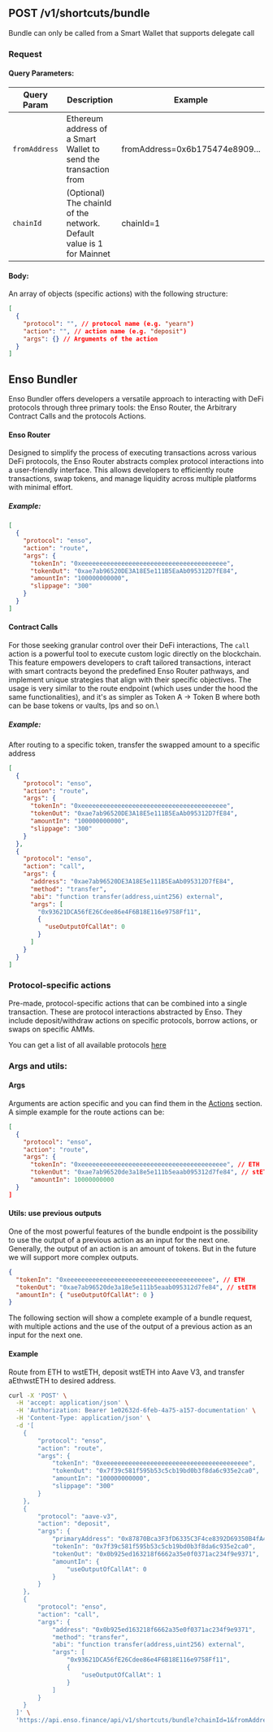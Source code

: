 
## POST /v1/shortcuts/bundle

<Callout type="info" emoji="ℹ️">
  Bundle can only be called from a Smart Wallet that supports delegate call

</Callout>

### Request

#### Query Parameters:

| Query Param   | Description                                                           | Example                        |
| ------------- | --------------------------------------------------------------------- | ------------------------------ |
| `fromAddress` | Ethereum address of a Smart Wallet to send the transaction from       | fromAddress=0x6b175474e8909... |
| `chainId`     | (Optional) The chainId of the network. Default value is 1 for Mainnet | chainId=1                      |

#### Body:

An array of objects (specific actions) with the following structure:

```json
[
  {
    "protocol": "", // protocol name (e.g. "yearn")
    "action": "", // action name (e.g. "deposit")
    "args": {} // Arguments of the action
  }
]
```

## Enso Bundler

Enso Bundler offers developers a versatile approach to interacting with DeFi protocols through three primary tools: the Enso Router, the Arbitrary Contract Calls and the protocols Actions.

#### Enso Router

Designed to simplify the process of executing transactions across various DeFi protocols, the Enso Router abstracts complex protocol interactions into a user-friendly interface. This allows developers to efficiently route transactions, swap tokens, and manage liquidity across multiple platforms with minimal effort.

##### Example:

```json copy
[
  {
    "protocol": "enso",
    "action": "route",
    "args": {
      "tokenIn": "0xeeeeeeeeeeeeeeeeeeeeeeeeeeeeeeeeeeeeeeee",
      "tokenOut": "0xae7ab96520DE3A18E5e111B5EaAb095312D7fE84",
      "amountIn": "100000000000",
      "slippage": "300"
    }
  }
]
```

#### Contract Calls

For those seeking granular control over their DeFi interactions, The `call` action is a powerful tool to execute custom logic directly on the blockchain. This feature empowers developers to craft tailored transactions, interact with smart contracts beyond the predefined Enso Router pathways, and implement unique strategies that align with their specific objectives.
The usage is very similar to the route endpoint (which uses under the hood the same functionalities), and it's as simpler as Token A -> Token B where both can be base tokens or vaults, lps and so on.\

##### Example:

After routing to a specific token, transfer the swapped amount to a specific address

```json copy
[
  {
    "protocol": "enso",
    "action": "route",
    "args": {
      "tokenIn": "0xeeeeeeeeeeeeeeeeeeeeeeeeeeeeeeeeeeeeeeee",
      "tokenOut": "0xae7ab96520DE3A18E5e111B5EaAb095312D7fE84",
      "amountIn": "100000000000",
      "slippage": "300"
    }
  },
  {
    "protocol": "enso",
    "action": "call",
    "args": {
      "address": "0xae7ab96520DE3A18E5e111B5EaAb095312D7fE84",
      "method": "transfer",
      "abi": "function transfer(address,uint256) external",
      "args": [
        "0x93621DCA56fE26Cdee86e4F6B18E116e9758Ff11",
        {
          "useOutputOfCallAt": 0
        }
      ]
    }
  }
]
```

### Protocol-specific actions

Pre-made, protocol-specific actions that can be combined into a single transaction. These are protocol interactions abstracted by Enso. They include deposit/withdraw actions on specific protocols, borrow actions, or swaps on specific AMMs.

You can get a list of all available protocols [here](/metadata-api/api-reference/protocols)

### Args and utils:

#### Args

Arguments are action specific and you can find them in the [Actions](/bundler-api/actions) section.
A simple example for the route actions can be:

```json
[
  {
    "protocol": "enso",
    "action": "route",
    "args": {
      "tokenIn": "0xeeeeeeeeeeeeeeeeeeeeeeeeeeeeeeeeeeeeeeee", // ETH
      "tokenOut": "0xae7ab96520de3a18e5e111b5eaab095312d7fe84", // stETH
      "amountIn": 10000000000
  }
]
```

#### Utils: use previous outputs

One of the most powerful features of the bundle endpoint is the possibility to use the output of a previous action as an input for the next one.
Generally, the output of an action is an amount of tokens. But in the future we will support more complex outputs.

```json
{
  "tokenIn": "0xeeeeeeeeeeeeeeeeeeeeeeeeeeeeeeeeeeeeeeee", // ETH
  "tokenOut": "0xae7ab96520de3a18e5e111b5eaab095312d7fe84", // stETH
  "amountIn": { "useOutputOfCallAt": 0 }
}
```

The following section will show a complete example of a bundle request, with multiple actions and the use of the output of a previous action as an input for the next one.

#### Example

Route from ETH to wstETH, deposit wstETH into Aave V3, and transfer aEthwstETH to desired address.

```bash copy
curl -X 'POST' \
  -H 'accept: application/json' \
  -H 'Authorization: Bearer 1e02632d-6feb-4a75-a157-documentation' \
  -H 'Content-Type: application/json' \
  -d '[
    {
        "protocol": "enso",
        "action": "route",
        "args": {
            "tokenIn": "0xeeeeeeeeeeeeeeeeeeeeeeeeeeeeeeeeeeeeeeee",
            "tokenOut": "0x7f39c581f595b53c5cb19bd0b3f8da6c935e2ca0",
            "amountIn": "100000000000",
            "slippage": "300"
        }
    },
    {
        "protocol": "aave-v3",
        "action": "deposit",
        "args": {
            "primaryAddress": "0x87870Bca3F3fD6335C3F4ce8392D69350B4fA4E2",
            "tokenIn": "0x7f39c581f595b53c5cb19bd0b3f8da6c935e2ca0",
            "tokenOut": "0x0b925ed163218f6662a35e0f0371ac234f9e9371",
            "amountIn": {
                "useOutputOfCallAt": 0
            }
        }
    },
    {
        "protocol": "enso",
        "action": "call",
        "args": {
            "address": "0x0b925ed163218f6662a35e0f0371ac234f9e9371",
            "method": "transfer",
            "abi": "function transfer(address,uint256) external",
            "args": [
                "0x93621DCA56fE26Cdee86e4F6B18E116e9758Ff11",
                {
                    "useOutputOfCallAt": 1
                }
            ]
        }
    }
  ]' \
  'https://api.enso.finance/api/v1/shortcuts/bundle?chainId=1&fromAddress=0xd8da6bf26964af9d7eed9e03e53415d37aa96045&receiver=0xd8da6bf26964af9d7eed9e03e53415d37aa96045&spender=0xd8da6bf26964af9d7eed9e03e53415d37aa96045&routingStrategy=delegate'
```
